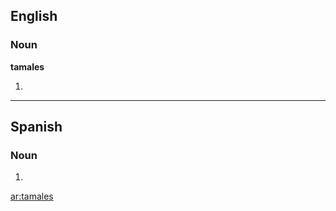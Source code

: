 ==English==
===Noun===
'''tamales'''
# {{plural of|[[tamale]]}}

----

==Spanish==

===Noun===
{{infl|es|noun form|g=m|g2=p}}

# {{plural of|[[tamal#Spanish|tamal]]|lang=Spanish|nocat=1}}

[[ar:tamales]]